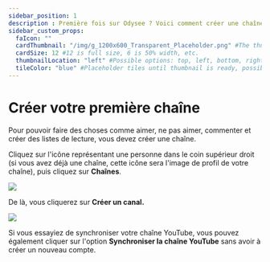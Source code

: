 ```yaml
---
sidebar_position: 1
description : Première fois sur Odysee ? Voici comment créer une chaîne.
sidebar_custom_props:
  faIcon: ""
  cardThumbnail: "/img/g_1200x600_Transparent_Placeholder.png" #The thumbnail on the category card.
  cardSize: 12 #12 is full size, 6 is 50% width, etc.
  thumbnailLocation: "left" #Possible options: top, left, bottom, right, none
  tileColor: "blue" #Placeholder tiles until thumbnail is ready, possible options: blue, cream, darkpurple, lightpurple, mauve, orange, pink, none
---
```


# Créer votre première chaîne

Pour pouvoir faire des choses comme aimer, ne pas aimer, commenter et créer des listes de lecture, vous devez créer une chaîne.

Cliquez sur l'icône représentant une personne dans le coin supérieur droit (si vous avez déjà une chaîne, cette icône sera l'image de profil de votre chaîne), puis cliquez sur **Chaînes**.

![](/img/fr/Synchronisationcompteexistant01.png)

De là, vous cliquerez sur **Créer un canal.**

![](/img/fr/Créervotrepremièrechaîne02.png)

Si vous essayiez de synchroniser votre chaîne YouTube, vous pouvez également cliquer sur l'option **Synchroniser la chaîne YouTube** sans avoir à créer un nouveau compte.
